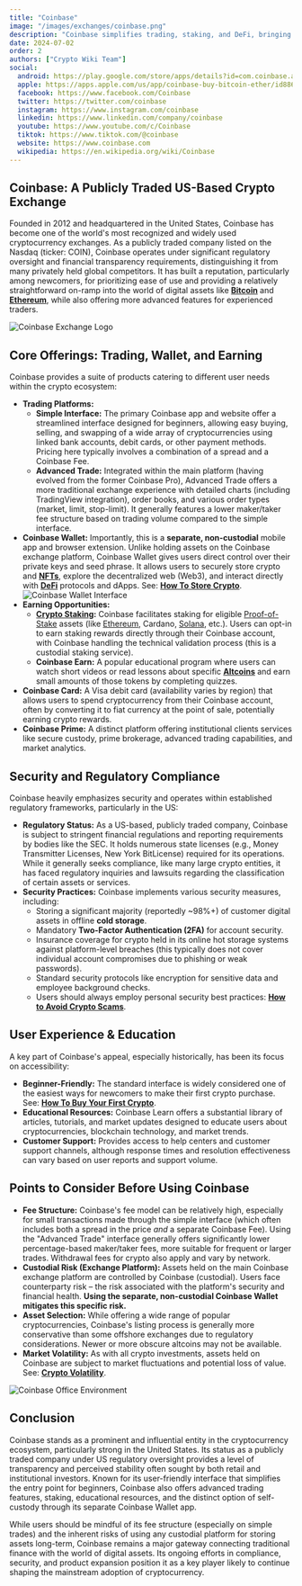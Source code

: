 ```yaml
---
title: "Coinbase"
image: "/images/exchanges/coinbase.png"
description: "Coinbase simplifies trading, staking, and DeFi, bringing digital assets into your everyday life."
date: 2024-07-02
order: 2
authors: ["Crypto Wiki Team"]
social:
  android: https://play.google.com/store/apps/details?id=com.coinbase.android
  apple: https://apps.apple.com/us/app/coinbase-buy-bitcoin-ether/id886427730
  facebook: https://www.facebook.com/Coinbase
  twitter: https://twitter.com/coinbase
  instagram: https://www.instagram.com/coinbase
  linkedin: https://www.linkedin.com/company/coinbase
  youtube: https://www.youtube.com/c/Coinbase
  tiktok: https://www.tiktok.com/@coinbase
  website: https://www.coinbase.com
  wikipedia: https://en.wikipedia.org/wiki/Coinbase
---
```


## **Coinbase: A Publicly Traded US-Based Crypto Exchange**

Founded in 2012 and headquartered in the United States, Coinbase has become one of the world's most recognized and widely used cryptocurrency exchanges. As a publicly traded company listed on the Nasdaq (ticker: COIN), Coinbase operates under significant regulatory oversight and financial transparency requirements, distinguishing it from many privately held global competitors. It has built a reputation, particularly among newcomers, for prioritizing ease of use and providing a relatively straightforward on-ramp into the world of digital assets like **[Bitcoin](/posts/what-is-bitcoin)** and **[Ethereum](/posts/what-is-ethereum)**, while also offering more advanced features for experienced traders.

![Coinbase Exchange Logo](/images/exchanges/coinbase.png)

## **Core Offerings: Trading, Wallet, and Earning**

Coinbase provides a suite of products catering to different user needs within the crypto ecosystem:

- **Trading Platforms:**
  - **Simple Interface:** The primary Coinbase app and website offer a streamlined interface designed for beginners, allowing easy buying, selling, and swapping of a wide array of cryptocurrencies using linked bank accounts, debit cards, or other payment methods. Pricing here typically involves a combination of a spread and a Coinbase Fee.
  - **Advanced Trade:** Integrated within the main platform (having evolved from the former Coinbase Pro), Advanced Trade offers a more traditional exchange experience with detailed charts (including TradingView integration), order books, and various order types (market, limit, stop-limit). It generally features a lower maker/taker fee structure based on trading volume compared to the simple interface.
- **Coinbase Wallet:** Importantly, this is a **separate, non-custodial** mobile app and browser extension. Unlike holding assets on the Coinbase exchange platform, Coinbase Wallet gives users direct control over their private keys and seed phrase. It allows users to securely store crypto and **[NFTs](/posts/are-nfts-dead)**, explore the decentralized web (Web3), and interact directly with **[DeFi](/posts/what-is-defi)** protocols and dApps. See: **[How To Store Crypto](/posts/how-to-store-crypto)**.
  ![Coinbase Wallet Interface](/images/posts/coinbase-wallet.png)
- **Earning Opportunities:**
  - **[Crypto Staking](/posts/crypto-staking):** Coinbase facilitates staking for eligible [Proof-of-Stake](/posts/what-is-proof-of-stake) assets (like [Ethereum](/posts/what-is-ethereum), Cardano, [Solana](/posts/what-is-solana), etc.). Users can opt-in to earn staking rewards directly through their Coinbase account, with Coinbase handling the technical validation process (this is a custodial staking service).
  - **Coinbase Earn:** A popular educational program where users can watch short videos or read lessons about specific **[Altcoins](/posts/what-are-altcoins)** and earn small amounts of those tokens by completing quizzes.
- **Coinbase Card:** A Visa debit card (availability varies by region) that allows users to spend cryptocurrency from their Coinbase account, often by converting it to fiat currency at the point of sale, potentially earning crypto rewards.
- **Coinbase Prime:** A distinct platform offering institutional clients services like secure custody, prime brokerage, advanced trading capabilities, and market analytics.

## **Security and Regulatory Compliance**

Coinbase heavily emphasizes security and operates within established regulatory frameworks, particularly in the US:

- **Regulatory Status:** As a US-based, publicly traded company, Coinbase is subject to stringent financial regulations and reporting requirements by bodies like the SEC. It holds numerous state licenses (e.g., Money Transmitter Licenses, New York BitLicense) required for its operations. While it generally seeks compliance, like many large crypto entities, it has faced regulatory inquiries and lawsuits regarding the classification of certain assets or services.
- **Security Practices:** Coinbase implements various security measures, including:
  - Storing a significant majority (reportedly ~98%+) of customer digital assets in offline **cold storage**.
  - Mandatory **Two-Factor Authentication (2FA)** for account security.
  - Insurance coverage for crypto held in its online hot storage systems against platform-level breaches (this typically does not cover individual account compromises due to phishing or weak passwords).
  - Standard security protocols like encryption for sensitive data and employee background checks.
  - Users should always employ personal security best practices: **[How to Avoid Crypto Scams](/posts/how-to-avoid-crypto-scams)**.

## **User Experience & Education**

A key part of Coinbase's appeal, especially historically, has been its focus on accessibility:

- **Beginner-Friendly:** The standard interface is widely considered one of the easiest ways for newcomers to make their first crypto purchase. See: **[How To Buy Your First Crypto](/posts/how-to-buy-your-first-crypto)**.
- **Educational Resources:** Coinbase Learn offers a substantial library of articles, tutorials, and market updates designed to educate users about cryptocurrencies, blockchain technology, and market trends.
- **Customer Support:** Provides access to help centers and customer support channels, although response times and resolution effectiveness can vary based on user reports and support volume.

## **Points to Consider Before Using Coinbase**

- **Fee Structure:** Coinbase's fee model can be relatively high, especially for small transactions made through the simple interface (which often includes both a spread in the price _and_ a separate Coinbase Fee). Using the "Advanced Trade" interface generally offers significantly lower percentage-based maker/taker fees, more suitable for frequent or larger trades. Withdrawal fees for crypto also apply and vary by network.
- **Custodial Risk (Exchange Platform):** Assets held on the main Coinbase exchange platform are controlled by Coinbase (custodial). Users face counterparty risk – the risk associated with the platform's security and financial health. **Using the separate, non-custodial Coinbase Wallet mitigates this specific risk.**
- **Asset Selection:** While offering a wide range of popular cryptocurrencies, Coinbase's listing process is generally more conservative than some offshore exchanges due to regulatory considerations. Newer or more obscure altcoins may not be available.
- **Market Volatility:** As with all crypto investments, assets held on Coinbase are subject to market fluctuations and potential loss of value. See: **[Crypto Volatility](/posts/crypto-volatility)**.

![Coinbase Office Environment](/images/posts/coinbase-office.jpg)

## **Conclusion**

Coinbase stands as a prominent and influential entity in the cryptocurrency ecosystem, particularly strong in the United States. Its status as a publicly traded company under US regulatory oversight provides a level of transparency and perceived stability often sought by both retail and institutional investors. Known for its user-friendly interface that simplifies the entry point for beginners, Coinbase also offers advanced trading features, staking, educational resources, and the distinct option of self-custody through its separate Coinbase Wallet app.

While users should be mindful of its fee structure (especially on simple trades) and the inherent risks of using any custodial platform for storing assets long-term, Coinbase remains a major gateway connecting traditional finance with the world of digital assets. Its ongoing efforts in compliance, security, and product expansion position it as a key player likely to continue shaping the mainstream adoption of cryptocurrency.
